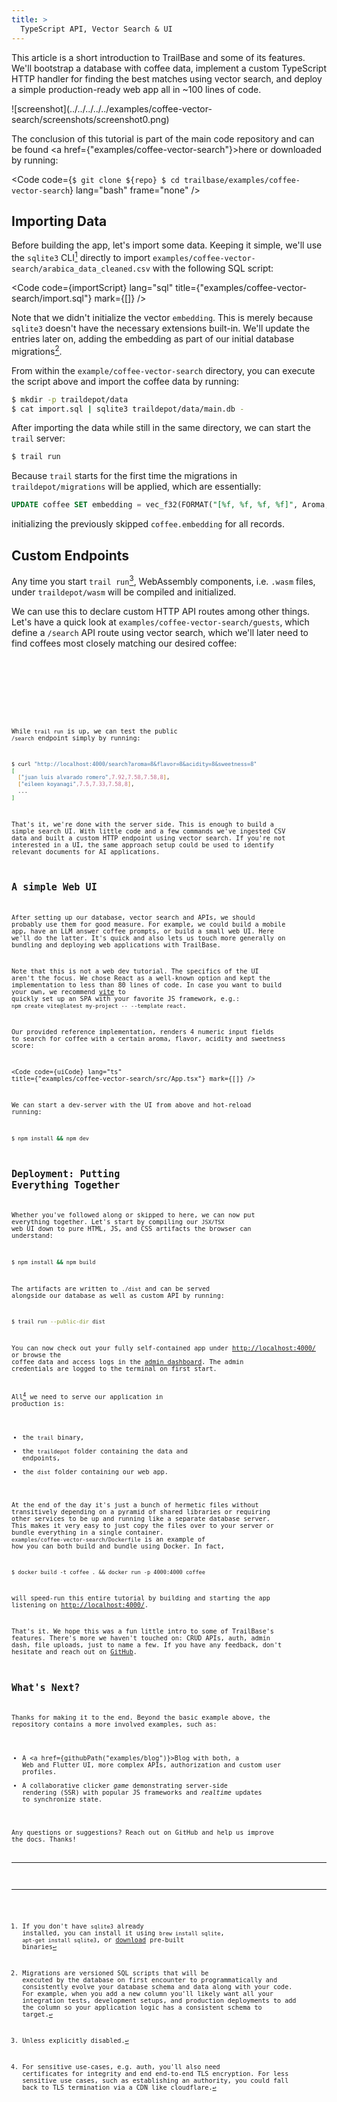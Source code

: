 ```yaml
---
title: >
  TypeScript API, Vector Search & UI
---
```




This article is a short introduction to TrailBase and some of its features.
We'll bootstrap a database with coffee data, implement a custom TypeScript HTTP
handler for finding the best matches using vector search, and deploy a simple
production-ready web app all in ~100 lines of code.

<div class="flex justify-center">
  <div class="w-[460px] shadow-lg	 ">
    ![screenshot](../../../../../examples/coffee-vector-search/screenshots/screenshot0.png)
  </div>
</div>

<div class="h-[24px]" />

The conclusion of this tutorial is part of the main code repository and can be found
<a href={"examples/coffee-vector-search"}>here</a>
or downloaded by running:

<Code
  code={`
$ git clone ${repo}
$ cd trailbase/examples/coffee-vector-search
  `}
  lang="bash"
  frame="none"
/>


<GettingTrailBase/>

## Importing Data

Before building the app, let's import some data. Keeping it simple,
we'll use the `sqlite3` CLI[^1] directly to import
`examples/coffee-vector-search/arabica_data_cleaned.csv` with the following SQL
script:


<Code
  code={importScript}
  lang="sql"
  title={"examples/coffee-vector-search/import.sql"}
  mark={[]}
/>

Note that we didn't initialize the vector `embedding`. This is merely because
`sqlite3` doesn't have the necessary extensions built-in.
We'll update the entries later on, adding the embedding as part of our initial
database migrations[^2].

From within the `example/coffee-vector-search` directory, you can execute the script
above and import the coffee data by running:

```bash
$ mkdir -p traildepot/data
$ cat import.sql | sqlite3 traildepot/data/main.db -
```

After importing the data while still in the same directory, we can start the
`trail` server:

```bash
$ trail run
```

Because `trail` starts for the first time the migrations in
`traildepot/migrations` will be applied, which are essentially:

```sql
UPDATE coffee SET embedding = vec_f32(FORMAT("[%f, %f, %f, %f]", Aroma, Flavor, Acidity, Sweetness));
```

initializing the previously skipped `coffee.embedding` for all records.


## Custom Endpoints

Any time you start `trail run`[^3], WebAssembly components, i.e. `.wasm` files,
under `traildepot/wasm` will be compiled and initialized.

We can use this to declare custom HTTP API routes among other things.
Let's have a quick look at `examples/coffee-vector-search/guests`,
which define a `/search` API route using vector search, which we'll later need
to find coffees most closely matching our desired coffee:


<Tabs>
  <TabItem label="TypeScript">
    <Code
      code={handlerTsCode}
      lang="ts"
      title={"examples/coffee-vector-search/guests/typescript/src/index.ts"}
      mark={[]}
    />
  </TabItem>

  <TabItem label="Rust">
    <Code
      code={handlerRustCode}
      lang="rust"
      title={"examples/coffee-vector-search/guests/rust/src/lib.rs"}
      mark={[]}
    />
  </TabItem>
</Tabs>

While `trail run` is up, we can test the public `/search` endpoint simply by
running:

```bash
$ curl "http://localhost:4000/search?aroma=8&flavor=8&acidity=8&sweetness=8"
[
  ["juan luis alvarado romero",7.92,7.58,7.58,8],
  ["eileen koyanagi",7.5,7.33,7.58,8],
  ...
]
```

That's it, we're done with the server side. This is enough to build a simple
search UI.
With little code and a few commands we've ingested CSV data and built a custom
HTTP endpoint using vector search.
If you're not interested in a UI, the same approach setup could be used to
identify relevant documents for AI applications.

## A simple Web UI

After setting up our database, vector search and APIs, we should probably use
them for good measure. For example, we could build a mobile app, have an LLM
answer coffee prompts, or build a small web UI.
Here we'll do the latter. It's quick and also lets us touch more generally on
bundling and deploying web applications with TrailBase.

Note that this is not a web dev tutorial. The specifics of the UI aren't the
focus. We chose React as a well-known option and kept the implementation to
less than 80 lines of code.
In case you want to build your own, we recommend
[vite](https://vite.dev/guide/) to quickly set up an SPA with your favorite JS
framework, e.g.: `npm create vite@latest my-project -- --template react`.

Our provided reference implementation, renders 4 numeric input fields to search
for coffee with a certain aroma, flavor, acidity and sweetness score:


<Code
  code={uiCode}
  lang="ts"
  title={"examples/coffee-vector-search/src/App.tsx"}
  mark={[]}
/>

We can start a dev-server with the UI from above and hot-reload running:

```bash
$ npm install && npm dev
```

## Deployment: Putting Everything Together

Whether you've followed along or skipped to here, we can now put everything
together.
Let's start by compiling our `JSX/TSX` web UI down to pure HTML, JS, and CSS
artifacts the browser can understand:

```bash
$ npm install && npm build
```

The artifacts are written to `./dist` and can be served alongside our database
as well as custom API by running:

```bash
$ trail run --public-dir dist
```

You can now check out your fully self-contained app under
[http://localhost:4000/](http://localhost:4000/) or browse the coffee data and
access logs in the [admin dashboard](http://localhost:4000/_/admin).
The admin credentials are logged to the terminal on first start.

All[^4] we need to serve our application in production is:

- the `trail` binary,
- the `traildepot` folder containing the data and endpoints,
- the `dist` folder containing our web app.

At the end of the day it's just a bunch of hermetic files without transitively
depending on a pyramid of shared libraries or requiring other services to be up
and running like a separate database server.
This makes it very easy to just copy the files over to your server or bundle
everything in a single container.
`examples/coffee-vector-search/Dockerfile` is an example of how you can both build and
bundle using Docker. In fact,

```
$ docker build -t coffee . && docker run -p 4000:4000 coffee
```

will speed-run this entire tutorial by building and starting the app listening
on [http://localhost:4000/](http://localhost:4000/).

That's it. We hope this was a fun little intro to some of TrailBase's features.
There's more we haven't touched on: CRUD APIs, auth, admin dash, file uploads,
just to name a few.
If you have any feedback, don't hesitate and reach out on
<a href={repo}>GitHub</a>.


## What's Next?

Thanks for making it to the end.
Beyond the basic example above, the repository contains a more involved examples, such as:

* A <a href={githubPath("examples/blog")}>Blog</a>
  with both, a Web and Flutter UI, more complex APIs, authorization and custom
  user profiles.
* A collaborative clicker *game* demonstrating server-side rendering (SSR) with
  popular JS frameworks and *realtime* updates to synchronize state.

Any questions or suggestions? Reach out on GitHub and help us improve the docs.
Thanks!

----

[^1]:
    If you don't have `sqlite3` already installed, you can install it using
    `brew install sqlite`, `apt-get install sqlite3`, or
    [download](https://www.sqlite.org/download.html) pre-built binaries

[^2]:
    Migrations are versioned SQL scripts that will be executed by the database
    on first encounter to programmatically and consistently evolve your database
    schema and data along with your code.
    For example, when you add a new column you'll likely want all your
    integration tests, development setups, and production deployments to add
    the column so your application logic has a consistent schema to target.

[^3]:
    Unless explicitly disabled.

[^4]:
    For sensitive use-cases, e.g. auth, you'll also need certificates for
    integrity and end end-to-end TLS encryption.
    For less sensitive use cases, such as establishing an authority, you could
    fall back to TLS termination via a CDN like cloudflare.
